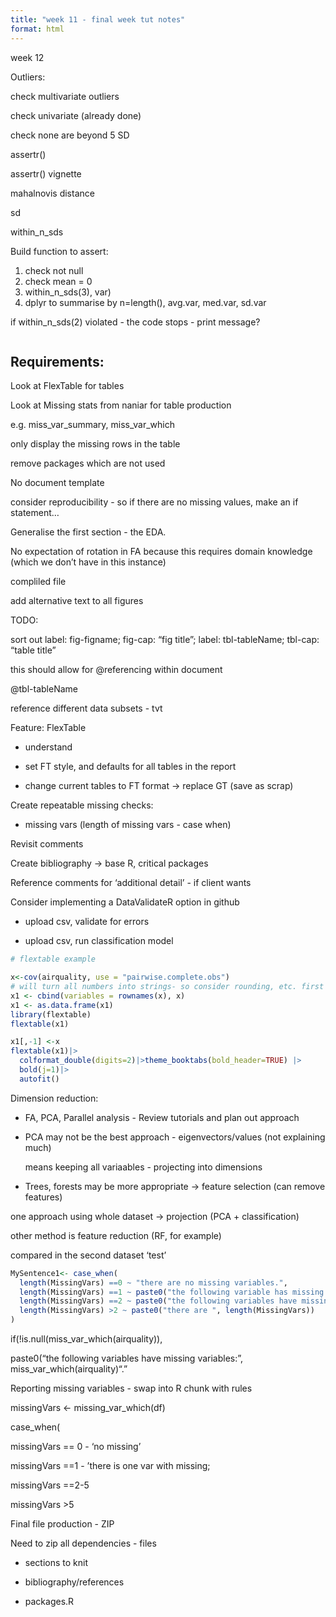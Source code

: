 ```yaml
---
title: "week 11 - final week tut notes"
format: html
---
```


week 12

Outliers:

check multivariate outliers

check univariate (already done)

check none are beyond 5 SD

assertr()

assertr() vignette

mahalnovis distance

sd

within_n\_sds

Build function to assert:

1.  check not null
2.  check mean = 0
3.  within_n\_sds(3), var)
4.  dplyr to summarise by n=length(), avg.var, med.var, sd.var

if within_n\_sds(2) violated - the code stops - print message?

```r

```

## Requirements:

Look at FlexTable for tables

Look at Missing stats from naniar for table production

e.g. miss_var_summary, miss_var_which

only display the missing rows in the table

remove packages which are not used

No document template

consider reproducibility - so if there are no missing values, make an if statement...

Generalise the first section - the EDA.

No expectation of rotation in FA because this requires domain knowledge (which we don't have in this instance)

compliled file

add alternative text to all figures

TODO:

sort out label: fig-figname; fig-cap: "fig title"; label: tbl-tableName; tbl-cap: "table title"

this should allow for @referencing within document

@tbl-tableName

reference different data subsets - tvt

Feature: FlexTable

-   understand

-   set FT style, and defaults for all tables in the report

-   change current tables to FT format -\> replace GT (save as scrap)

Create repeatable missing checks:

-   missing vars (length of missing vars - case when)

Revisit comments

Create bibliography -\> base R, critical packages

Reference comments for 'additional detail' - if client wants

Consider implementing a DataValidateR option in github

-   upload csv, validate for errors

-   upload csv, run classification model

```r
# flextable example

x<-cov(airquality, use = "pairwise.complete.obs")
# will turn all numbers into strings- so consider rounding, etc. first
x1 <- cbind(variables = rownames(x), x)
x1 <- as.data.frame(x1)
library(flextable)
flextable(x1)

x1[,-1] <-x
flextable(x1)|>
  colformat_double(digits=2)|>theme_booktabs(bold_header=TRUE) |>
  bold(j=1)|>
  autofit()
```

Dimension reduction:

-   FA, PCA, Parallel analysis - Review tutorials and plan out approach

-   PCA may not be the best approach - eigenvectors/values (not explaining much)

    means keeping all variaables - projecting into dimensions

-   Trees, forests may be more appropriate -\> feature selection (can remove features)

one approach using whole dataset -\> projection (PCA + classification)

other method is feature reduction (RF, for example)

compared in the second dataset 'test'

```r
MySentence1<- case_when(
  length(MissingVars) ==0 ~ "there are no missing variables.",
  length(MissingVars) ==1 ~ paste0("the following variable has missing values: ", MissingVars,"."),
  length(MissingVars) ==2 ~ paste0("the following variables have missing values: ", paste(MissingVars, collapse = "and" )), 
  length(MissingVars) >2 ~ paste0("there are ", length(MissingVars))
)
```

if(!is.null(miss_var_which(airquality)),

paste0("the following variables have missing variables:", miss_var_which(airquality)"."

Reporting missing variables - swap into R chunk with rules

missingVars \<- missing_var_which(df)

case_when(

missingVars == 0 - 'no missing'

missingVars ==1 - 'there is one var with missing;

missingVars ==2-5

missingVars \>5

Final file production - ZIP

Need to zip all dependencies - files

-   sections to knit

-   bibliography/references

-   packages.R
